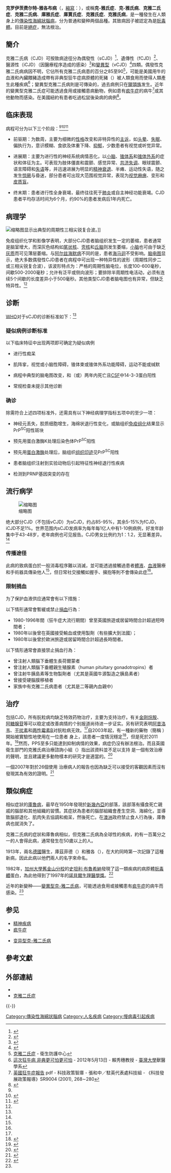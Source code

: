 {{NoteTA|G1=ME|G2=LS}}
{{medical}}
{{Infobox_Disease
|Name = 克雅二氏病
|Image = VCJD Tonsil.jpg
|Caption = CJD患者的扁桃腺組織切片
|DiseasesDB = 3166
|ICD10 = {{ICD10|A|81|0|a|80}}, {{ICD10|F|02|1|f|00}}
|ICD9 = {{ICD9|046.1}}
|ICDO =
|OMIM = 123400
|MedlinePlus =
|eMedicineSubj = neuro
|eMedicineTopic = 725
|MeshID = D007562 
}}

'''克罗伊茨费尔特-雅各布病'''（{{Lang-en|Creutzfeldt-Jakob disease}}，[[縮寫|縮寫]]：{{Lang|en|CJD}}），或稱'''克-雅氏症'''、'''克-雅氏病'''、'''克雅二氏症'''、'''克雅二氏病'''、'''庫雅氏症'''、'''庫賈氏症'''、'''克雅氏症'''、'''克雅氏病'''，是一種發生在人類身上的[[傳染性海綿狀腦病|傳染性海綿狀腦病]]，分为普通和變种两個品種。其致病因子被認定為是[[朊毒體|朊毒體]]。目前是[[絕症|絕症]]，無法根治。

== 簡介 ==
克雅二氏病（CJD）可按致病途徑分為偶發性（sCJD）<ref name="pmid18410280">{{cite journal|title=MM2-cortical-type sporadic   Creutzfeldt–Jakob disease with early stage cerebral cortical pathology presenting with a rapidly progressive clinical course|author=Niimi Y, Iwasaki Y, Umemura T|url=http://www3.interscience.wiley.com/resolve/openurl?genre=article&sid=nlm:pubmed&issn=0919-6544&date=2008&volume=28&issue=6&spage=645|date=December 2008|journal=Neuropathology|issue=6|doi=10.1111/j.1440-1789.2008.00904.x|volume=28|pages=645–51|pmid=18410280}}{{Dead link|date=2019年3月 |bot=InternetArchiveBot |fix-attempted=yes }}</ref>、遺傳性（fCJD）<ref name="luga">{{cite journal|title=Fatal familial insomnia and dysautonomia with selective degeneration of thalamic nuclei|url=https://archive.org/details/sim_new-england-journal-of-medicine_1986-10-16_315_16/page/997|last=Lugaresi|first=E|date=Oct 16, 1986|journal=The New England Journal of Medicine|issue=16|doi=10.1056/NEJM198610163151605|volume=315|pages=997–1003|pmid=3762620|author3=Montagna, P|author4=Baruzzi, A|author5=Cortelli, P|author6=Lugaresi, A|author7=Tinuper, P|author8=Zucconi, M|author9=Gambetti, P|author2=Medori, R}}</ref>、 醫源性（iCJD）（因醫療程序造成的感染）<ref>{{Cite web |url=http://www.who.int/mediacentre/factsheets/fs180/en/ |title=who.int: "Fact sheets no 180: Variant Creutzfeldt-Jakob disease" Feb 2012 ed. |accessdate=2015-04-16 |archive-date=2016-02-04 |archive-url=https://web.archive.org/web/20160204002108/http://www.who.int/mediacentre/factsheets/fs180/en/ |dead-url=no }}</ref>和[[變異型克-雅二氏病|變異型]]（vCJD）<ref>{{cite journal|title=A new variant of Creutzfeldt–Jakob disease: neuropathological and clinical features.|last=Ironside|first=JW|journal=Cold Spring Harbor symposia on quantitative biology|doi=10.1101/SQB.1996.061.01.052|year=1996|volume=61|pages=523–30|pmid=9246478|coauthors=Sutherland, K; Bell, JE; McCardle, L; :Barrie, C; Estebeiro, K; Zeidler, M; Will, RG}}</ref>四類。偶發性克雅二氏病病因不明，它佔所有克雅二氏病患的百分之85至90<ref name="chp">[http://www.chp.gov.hk/tc/content/9/24/15211.html 克雅二氏症] {{Wayback|url=http://www.chp.gov.hk/tc/content/9/24/15211.html |date=20170921000309 }} - 衛生防護中心</ref>，可能是美國用牛的血液和內臟餵豬造成帶有非典型狂牛症病原體的死豬（{{Lang|en|downed pigs}}）被人類食用而使得人類產生此種疾病<ref>[http://talk.ltn.com.tw/article/paper/583457 這次狂牛病 非典更可怕更可怕] {{Wayback|url=http://talk.ltn.com.tw/article/paper/583457 |date=20200722035326 }} - 2012年5月13日 - 賴秀穗教授 - [[臺灣大學|臺灣大學]]獸醫學系</ref>；變異型克雅二氏病則是可傳染的，過去病例只在[[獵頭族|獵頭族]]发生。近年的變異型克雅二氏症可能透過食用或接觸患病動物，例如患有[[牛腦海綿狀病變|疯牛症]]的病牛<ref name="#1">[http://thinktank.stpi.narl.org.tw/Chinese/Science_Report/2001/%28SR9004003%29%E8%8B%B1%E5%9C%8B%E7%8B%82%E7%89%9B%E7%97%87%E5%A0%B1%E5%91%8A.pdf 英國狂牛症報告] {{Wayback|url=http://thinktank.stpi.narl.org.tw/Chinese/Science_Report/2001/%28SR9004003%29%E8%8B%B1%E5%9C%8B%E7%8B%82%E7%89%9B%E7%97%87%E5%A0%B1%E5%91%8A.pdf |date=20141021064350 }}pdf - 科技政策智庫  - 張和中／駐英代表處科技組 - 《科技發展政策報導》SR9004 (2001), 268∼280</ref>或其他動物而感染。在美國紐約有患者吃過松鼠後染病的病例<ref>{{cite news |url=https://news.tvbs.com.tw/world/1011177?utm_source=Yahoo&utm_medium=Yahoo_news&utm_campaign=newsid_1018305 |title=男子捕獵松鼠後食用　竟罹患罕見疾病喪命 |author=呂家輝 |publisher=[[TVBS|TVBS]] |date=2018-10-16 |access-date=2018-10-28 |language=zh-hant |archive-date=2019-06-02 |archive-url=https://web.archive.org/web/20190602235801/https://news.tvbs.com.tw/world/1011177?utm_source=Yahoo&utm_medium=Yahoo_news&utm_campaign=newsid_1018305 |dead-url=no }}</ref>。

== 临床表现 ==
病程可分为以下三个阶段：<ref name="chp" /><ref name="sina news">{{cite news |url=http://news.sina.com.hk/cgi-bin/nw/show.cgi/2/1/1/892543/1.html |title=東院恐播克雅二氏症 |newspaper=星島日報 |date=2008年10月3日 |access-date=2012年5月10日 |archive-url=https://web.archive.org/web/20081209082504/http://news.sina.com.hk/cgi-bin/nw/show.cgi/2/1/1/892543/1.html |archive-date=2008年12月9日 |dead-url=yes }}</ref><ref name="a">{{Cite book | author = 杨绍基，[[李兰娟|李兰娟]] | title = 传染病学|edition=第9版| location = 北京 | publisher = [[人民卫生出版社|人民卫生出版社]] | date = 2018-05 |ISBN = 978-7-117-17120-5 | language =zh }}</ref>

*前驱期：为数周，主要为细微的[[性格|性格]]改变和非特异性的[[主诉|主诉]]，如[[头晕|头晕]]、[[失眠|失眠]]、偏执行为，意识模糊、食欲及体重下降、[[抑郁|抑郁]]，少数患者有视觉或听觉异常。

*进展期：主要为进行性的神经系统病情恶化，以[[小脑|小脑]]、[[锥体系|锥体系]]和[[锥体外系|锥体外系]]的症状和体征为主。可表现为肢体僵直和震颤、感觉异常、[[共济失调|共济失调]]、眼球震颤、语言障碍和[[失语|失语]]等，并迅速进展为明显的[[精神衰退|精神衰退]]、半瘫、运动性失语，随之发生[[惊厥|惊厥]]与昏迷，部分患者可出现大范围视觉异常，表现为[[视觉麻痹|视觉麻痹]]、变形和[[皮质盲|皮质盲]]。

*终末期：患者进行性全身衰竭，最终往往死于[[肺炎|肺炎]]或自主神经功能衰竭。CJD患者平均存活时间为6个月，约90%的患者发病后1年内死亡。

== 病理学 ==

[[File:Eeg_CJD.jpg|缩略图]]显示出典型的周期性三相尖锐复合波。]]

免疫组织化学和影像学表明，大部分CJD患者脑组织发生一定的萎缩，患者通常是脑室增大，而深灰色结构如[[尾状核|尾状核]]、[[壳核|壳核]]和[[丘脑|丘脑]]则发生萎缩，[[小脑|小脑]]也可由于缺乏[[灰质|灰质]]而可见薄层萎缩。与[[阿尔兹海默病|阿尔兹海默病]]不同的是，患者[[海马迴|海马迴]]不受影响。[[脑电图|脑电图]]显示，绝大多数偶發性CJD患者在病程中可出现一种特异性的波形（周期性同步二或三相尖锐复合波），该波形特点为：严格的周期性脑电位，长度100-600毫秒，间歇500-2000毫秒；允许有泛平或侧向波形；要排除半周期性电活动，必须有连续5个间歇的长度差异小于500毫秒。其他类型CJD患者脑电图也有异常，但缺乏特异性。<ref name="a"/>

==诊断==

[[WHO|WHO]]对于sCJD的诊断标准如下：<ref name ="a"/>

===疑似病例诊断标准===
以下临床特征中出现两项即可确定为疑似病例
*进行性痴呆

*肌阵挛，视觉或小脑性障碍，锥体束或锥体外系功能障碍，运动不能或缄默

*病程中典型的脑电图改变，和（或）两年内死亡且[[CSF|CSF]]中14-3-3蛋白阳性

*常规检查未提示其他诊断

===确诊===

除需符合上述四项标准外，还需具有以下神经病理学指标五项中的至少一项：

*神经元丢失，胶质细胞增生，海绵状退行性变化，或脑组织[[免疫组化|免疫组化]]结果显示PrP<sup>SC</sup>阳性斑块

*预先用蛋白激酶K处理后染色体PrP<sup>SC</sup>阳性

*预先用[[蛋白激酶|蛋白激酶]]处理后，脑组织[[组织印迹|组织印迹]]见PrP<sup>SC</sup>阳性

*患者脑组织注射到实验动物后引起特征性神经退行性疾病

*检测到PRNP基因突变的存在
==流行病学==

[[File:NCJDRSU-2014.png|缩略图]]

绝大部分CJD（不包括vCJD）为sCJD，约占85-95%，其余5-15%为fCJD，iCJD不足1%。世界范围内sCJD发病率为每年每1亿人中有1-10例病例，好发年龄集中于43-48岁，老年病例也可见报告。CJD男女比例约为1：1.2，无显著差异。<ref name="a"/>
===传播途径===

此病的致病蛋白於一般消毒程序難以消滅，並可能透過接觸過患者[[體液|體液]]、[[血液|血液]]醫療和手術器具傳染他人<ref name="sina news" />，但日常社交接觸如握手、擁抱等則不會傳染此症<ref name="chp" />。

===限制捐血===

为了保护血液供应通常會有以下措施：

以下情形通常會暫緩或禁止[[捐血|捐血]]行為：

* 1980-1996年間（狂牛症大流行期間）曾至英國旅遊或居留時間合計超過短時間者；
* 1980年以後曾在英國接受輸血或使用製劑（有些擴大到法國）；
* 1980年以後曾於歐洲旅遊或居留時間合計超過長時間者。


以下情形通常會直接禁止捐血行為：
* 曾注射人類腦下垂體生長荷爾蒙者
* 曾注射人類腦下垂體親生殖腺素（human pituitary gonadotropins）者
* 曾注射牛胰島素等生物製劑者（尤其是英國牛源製造之胰島素者）
* 曾接受硬腦膜移植者
* 家族中有克雅二氏病患者（尤其是二等親內血親中）

== 治疗 ==

包括CJD，所有朊粒病均缺乏特效药物治疗，主要为支持治疗。有关[[金刚烷胺|金刚烷胺]]、[[阿糖腺苷|阿糖腺苷]]等可以稳定或改善病情的个别报道尚待进一步证实。另有研究表明[[阿昔洛韦|阿昔洛韦]]、[[干扰素|干扰素]]和[[两性霉素B|两性霉素B]]对朊粒病无效。<ref name="a"/>自2003年起，有一種新的藥物{{Lang|en|Pentosan Polysulphate}}（簡稱{{Lang|en|PPS}} ）開始被實驗性地使用在一位患者{{Lang|en|Jonathan Simms}} 身上，該患者一度情況穩定<ref>{{cite news |title=Teenager with vCJD 'stable'' |publisher=BBC News |date=2004年12月13日 |url=http://news.bbc.co.uk/2/hi/uk_news/northern_ireland/4092363.stm |accessdate=2007-01-01 |location=London |archive-date=2007-01-01 |archive-url=https://web.archive.org/web/20070101150444/http://news.bbc.co.uk/2/hi/uk_news/northern_ireland/4092363.stm |dead-url=no }}</ref>，但是死於2011年。<ref>{{cite news |title=Belfast man with vCJD dies after long battle |publisher=BBC News |date=2011年3月7日 |url=http://bbc.co.uk/news/uk-northern-ireland-12667709 |accessdate=2013-04-11 |location=London |archive-date=2012-11-03 |archive-url=https://web.archive.org/web/20121103131854/http://www.bbc.co.uk/news/uk-northern-ireland-12667709 |dead-url=no }}</ref>然而，PPS至多只能達到抑制病情的效果，病症仍沒有辦法根治。而且英國衛生部門的克雅氏病治療諮詢小組（{{Lang|en|CJD Therapy Advisory Group to the UK Health Departments}}）指出該資料並不足以支持{{Lang|en|PPS}} 是一個有效治療的聲明，並且建議更多動物樣本的研究才是適當的。<ref>{{cite web |title=Use of Pentosan Polysulphate in the treatment of, or prevention of, vCJD |url=http://www.dh.gov.uk/en/Policyandguidance/Healthandsocialcaretopics/CJD/CJDgeneralinformation/DH_4031039 |publisher=Department of Health:CJD Therapy Advisory Group |accessdate=2007-10-30 |archive-date=2007-07-05 |archive-url=https://web.archive.org/web/20070705213245/http://www.dh.gov.uk/en/PolicyAndGuidance/HealthAndSocialCareTopics/CJD/CJDGeneralInformation/DH_4031039 |dead-url=no }}</ref>

一個2007年對於26個使用{{Lang|en|PPS}} 治療病人的報告也因為缺乏可以接受的客觀因素而沒有發現其為有效的證明。<ref>{{cite journal |author=Rainov NG, Tsuboi Y, Krolak-Salmon P, Vighetto A, Doh-Ura K |title=Experimental treatments for human transmissible spongiform encephalopathies: is there a role for pentosan polysulfate? |journal=Expert opinion on biological therapy |volume=7 |issue=5 |pages=713–26 |year=2007 |pmid=17477808 |doi=10.1517/14712598.7.5.713}}</ref>

== 類似病症 ==
相似症狀的[[库鲁病|庫魯病]]，最早在1950年發現於[[新幾內亞|新幾內亞]]的部落，該部落有攝食死亡親戚的腦部和其他組織的習慣。其症狀為患者的腦部組織會產生空洞、海綿化，並導致腦部退化、肌肉失去協調和痴呆，然後死亡。在[[澳洲|澳洲]]政府禁止食人行為後，庫魯病也就消失了。

克雅二氏病的症狀和庫魯病相似，但克雅二氏病為全球性的疾病，約有一百萬分之一的人會得此病，通常發生在50歲以上的人。

1913年，兩名[[德國|德國]]醫生，庫茲菲德（{{lang|de|Hans Gerhard Creutzfeldt}}）和雅各（{{lang|de|Alfons Maria Jakob}}），在大約同時第一次記錄了這種新病，因此此病以他們兩人的名字來命名。

1982年，[[加州大學舊金山分校|加州大學舊金山分校]]的[[史坦利·布魯希納|史坦利·布魯希納]]發現了這一類疾病的病原體[[朊毒體|朊毒體]]蛋白，為此他得到了1997年的[[諾貝爾生理醫學獎|諾貝爾生理醫學獎]]。<ref name="Nobel">{{cite web | url=http://www.nobelprize.org/nobel_prizes/medicine/laureates/1997/ | title=The Nobel Prize in Physiology or Medicine 1997: Stanley B. Prusiner | publisher=NobelPrize.org | accessdate=2011-02-21 | archive-date=2012-10-15 | archive-url=https://www.webcitation.org/6BQdV84e2?url=http://www.nobelprize.org/nobel_prizes/medicine/laureates/1997/ | dead-url=no }}</ref>

近年的新變种——[[變異型克-雅二氏病|變異型克-雅二氏病]]，可能透過食用或接觸患有[[牛腦海綿狀病變|疯牛症]]的病牛而感染。<ref name="#1"/>

== 参见 ==

* [[精神疾病|精神疾病]]
* [[疯牛症|疯牛症]]

* [[变异型克-雅二氏病|变异型克-雅二氏病]]

== 參考文獻 ==
{{Reflist|2}}

== 外部連結 ==
* {{Cite journal |url = http://www.3phk.com/v5article2.asp?id=1080 |title = 克雅二氏症與牛肉解禁 |author = 勞永樂專科醫生 |journal = 《醫·藥·人》 |issue = 57期 |access-date = 2012-05-10 |archive-date = 2020-12-12 |archive-url = https://web.archive.org/web/20201212100818/http://www.3phk.com/v5article2.asp?id=1080 |dead-url = no }}
* [http://smallcollation.blogspot.com/2013/04/creutzfeldt-jacob-disease.html 克雅二氏症] {{Wayback|url=http://smallcollation.blogspot.com/2013/04/creutzfeldt-jacob-disease.html |date=20200722035407 }}

{{-}}
{{朊毒体疾病}}
{{ICD-10-F}}

{{DEFAULTSORT:CJD}}
[[Category:傳染性海綿狀腦病|Category:傳染性海綿狀腦病]]
[[Category:人名疾病|Category:人名疾病]]
[[Category:慢病毒引起疾病|Category:慢病毒引起疾病]]